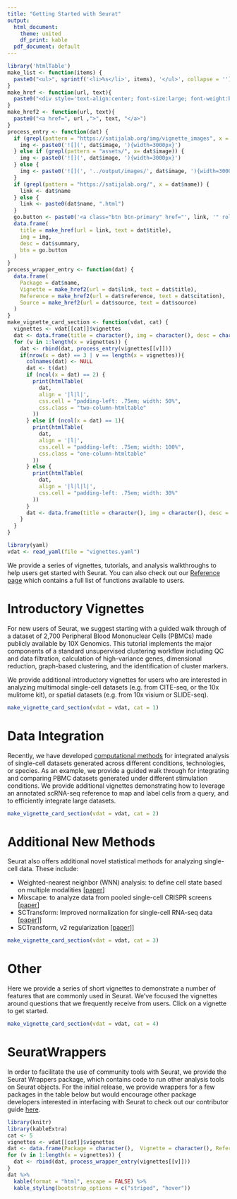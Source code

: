 ```yaml
---
title: "Getting Started with Seurat"
output:
  html_document:
    theme: united
    df_print: kable
  pdf_document: default
---
```


```r
library('htmlTable')
make_list <- function(items) {
  paste0("<ul>", sprintf('<li>%s</li>', items), '</ul>', collapse = '')
}
make_href <- function(url, text){
  paste0("<div style='text-align:center; font-size:large; font-weight:bold'><a href=", url ,">", text, "</a></div>")
}
make_href2 <- function(url, text){
  paste0("<a href=", url ,">", text, "</a>")
}
process_entry <- function(dat) {
  if (grepl(pattern = "https://satijalab.org/img/vignette_images", x = dat$image)) {
    img <- paste0('![](', dat$image, '){width=3000px}')
  } else if (grepl(pattern = "assets/", x= dat$image)) {
    img <- paste0('![](', dat$image, '){width=3000px}') 
  } else {
    img <- paste0('![](', '../output/images/', dat$image, '){width=3000px}')
  }
  if (grepl(pattern = "https://satijalab.org/", x = dat$name)) {
    link <- dat$name
  } else {
    link <- paste0(dat$name, ".html")
  }
  go.button <- paste0('<a class="btn btn-primary" href="', link, '" role="button" style="width:100%">GO</a>')
  data.frame(
    title = make_href(url = link, text = dat$title),
    img = img,
    desc = dat$summary,
    btn = go.button
  )
}
process_wrapper_entry <- function(dat) {
  data.frame(
    Package = dat$name,
    Vignette = make_href2(url = dat$link, text = dat$title),
    Reference = make_href2(url = dat$reference, text = dat$citation),
    Source = make_href2(url = dat$source, text = dat$source)
  )
}
make_vignette_card_section <- function(vdat, cat) {
  vignettes <- vdat[[cat]]$vignettes
  dat <- data.frame(title = character(), img = character(), desc = character())
  for (v in 1:length(x = vignettes)) {
    dat <- rbind(dat, process_entry(vignettes[[v]]))
    if(nrow(x = dat) == 3 | v == length(x = vignettes)){
      colnames(dat) <- NULL
      dat <- t(dat)
      if (ncol(x = dat) == 2) {
        print(htmlTable(
          dat, 
          align = '|l|l|', 
          css.cell = "padding-left: .75em; width: 50%", 
          css.class = "two-column-htmltable"
        ))
      } else if (ncol(x = dat) == 1){
        print(htmlTable(
          dat, 
          align = '|l|', 
          css.cell = "padding-left: .75em; width: 100%", 
          css.class = "one-column-htmltable"
        ))
      } else {
        print(htmlTable(
          dat, 
          align = '|l|l|l|', 
          css.cell = "padding-left: .75em; width: 30%"
        ))
      }
      dat <- data.frame(title = character(), img = character(), desc = character())
    }
  }
}
```

```r
library(yaml)
vdat <- read_yaml(file = "vignettes.yaml")
```

```{=html}
<style>
.two-column-htmltable {
  width: 66.666%;
}
.one-column-htmltable {
  width: 33.333%;
}

</style>
```

We provide a series of vignettes, tutorials, and analysis walkthroughs to help users get started with Seurat. You can also check out our [Reference page](../reference/index.html) which contains a full list of functions available to users.

# Introductory Vignettes

For new users of Seurat, we suggest starting with a guided walk through of a dataset of 2,700 Peripheral Blood Mononuclear Cells (PBMCs) made publicly available by 10X Genomics. This tutorial implements the major components of a standard unsupervised clustering workflow including QC and data filtration, calculation of high-variance genes, dimensional reduction, graph-based clustering, and the identification of cluster markers.

We provide additional introductory vignettes for users who are interested in analyzing multimodal single-cell datasets (e.g. from CITE-seq, or the 10x mulitome kit), or spatial datasets (e.g. from 10x visium or SLIDE-seq).

```r
make_vignette_card_section(vdat = vdat, cat = 1)
```

# Data Integration

Recently, we have developed [computational methods](https://www.cell.com/cell/fulltext/S0092-8674(19)30559-8) for integrated analysis of single-cell datasets generated across different conditions, technologies, or species. As an example, we provide a guided walk through for integrating and comparing PBMC datasets generated under different stimulation conditions. We provide additional vignettes demonstrating how to leverage an annotated scRNA-seq reference to map and label cells from a query, and to efficiently integrate large datasets.

```r
make_vignette_card_section(vdat = vdat, cat = 2)
```

# Additional New Methods

Seurat also offers additional novel statistical methods for analyzing single-cell data. These include:

* Weighted-nearest neighbor (WNN) analysis: to define cell state based on multiple modalities [[paper](https://doi.org/10.1016/j.cell.2021.04.048)]
* Mixscape: to analyze data from pooled single-cell CRISPR screens [[paper](https://doi.org/10.1038/s41588-021-00778-2)]
* SCTransform: Improved normalization for single-cell RNA-seq data [[paper](https://genomebiology.biomedcentral.com/articles/10.1186/s13059-019-1874-1)]]
* SCTransform, v2 regularization [[paper](https://www.biorxiv.org/content/10.1101/2021.07.07.451498v1.full)]]

```r
make_vignette_card_section(vdat = vdat, cat = 3)
```

# Other 

Here we provide a series of short vignettes to demonstrate a number of features that are commonly used in Seurat. We’ve focused the vignettes around questions that we frequently receive from users. Click on a vignette to get started.

```r
make_vignette_card_section(vdat = vdat, cat = 4)
```

# SeuratWrappers

In order to facilitate the use of community tools with Seurat, we provide the Seurat Wrappers package, which contains code to run other analysis tools on Seurat objects. For the initial release, we provide wrappers for a few packages in the table below but would encourage other package developers interested in interfacing with Seurat to check out our contributor guide [here](https://github.com/satijalab/seurat.wrappers/wiki/Submission-Process).

```r
library(knitr)
library(kableExtra)
cat <- 5
vignettes <- vdat[[cat]]$vignettes
dat <- data.frame(Package = character(),  Vignette = character(), Reference = character(), Source = character())
for (v in 1:length(x = vignettes)) {
  dat <- rbind(dat, process_wrapper_entry(vignettes[[v]]))
}
dat %>%
  kable(format = "html", escape = FALSE) %>%
  kable_styling(bootstrap_options = c("striped", "hover"))
```
